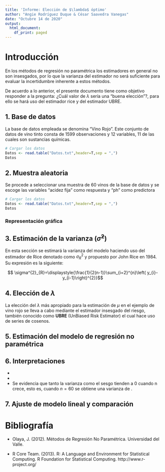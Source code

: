 ```yaml
---
title: 'Informe: Elección de $\lambda$ óptimo'
author: "Angie Rodríguez Duque & César Saavedra Vanegas"
date: "Octubre 14 de 2020"
output:
  html_document:
    df_print: paged
---
```


# Introducción

En los métodos de regresión no paramétrica los estimadores en general no son insesgados, por lo que la varianza del estimador no será suficiente para evaluar la incertidumbre inherente a estos métodos.

De acuerdo a lo anterior, el presente documento tiene como objetivo responder a la pregunta: ¿Cuál valor de $\lambda$ sería una “buena elección”?, para ello se hará uso del estimador rice y del estimador UBRE.

## 1. Base de datos 

La base de datos empleada se denomina "Vino Rojo". Este conjunto de datos de vino tinto consta de 1599 observaciones y 12 variables, 11 de las cuales son sustancias químicas.


```r
# Cargar los datos
Datos <- read.table("Datos.txt",header=T,sep = ",")
Datos
```

## 2. Muestra aleatoria

Se procede a seleccionar una muestra de 60 vinos de la base de datos y se escoge las variables "acidez fija" como respuesta y "ph" como predictora

```r
# Cargar los datos
Datos <- read.table("Datos.txt",header=T,sep = ",")
Datos
```

### Representación gráfica

## 3. Estimación de la varianza $(\hat{\sigma}^{2})$

En esta sección se estimará la varianza del modelo haciendo uso del estimador de Rice denotado como $\sigma^{2}_{R}$ y propuesto por John Rice en 1984. Su expresión es la siguiente:


$$ \sigma^{2}_{R}=\displaystyle{\frac{1}{2(n-1)}\sum_{i=2}^{n}\left( y_{i}-y_{i-1}\right)^{2}}$$

## 4. Elección de $\lambda$

La elección del $\lambda$ más apropiado para la estimación de $\mu$ en el ejemplo de vino rojo se lleva a cabo mediante el estimador insesgado del riesgo, también conocido como **UBRE** (UnBiased Risk Estimator) el cual hace uso de series de cosenos.


## 5. Estimación del modelo de regresión no paramétrica

## 6. Interpretaciones

+

-

+ Se evidencia que tanto la varianza como el sesgo tienden a 0 cuando n crece, esto es, cuando $n=60$ se obtiene una varianza de .


## 7. Ajuste de modelo lineal y comparación

# Bibliografía

+ Olaya, J. (2012). Métodos de Regresión No Paramétrica. Universidad del Valle.

- R Core Team. (2013). R: A Language and Environment for Statistical Computing. R Foundation for Statistical Computing. http://www.r-project.org/

